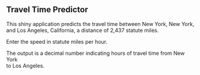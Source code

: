 ## Travel Time Predictor

This shiny application predicts the travel time between New York, New York,              
and Los Angeles, California, a distance of 2,437 statute miles.

Enter the speed in statute miles per hour.

The output is a decimal number indicating hours of travel time from New York      
to Los Angeles.
